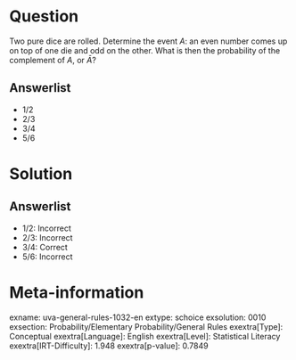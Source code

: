 Question
========

Two pure dice are rolled. Determine the event *A*: an even number comes up on top of one die and odd on the other. What is then the probability of the complement of *A*, or
$\bar{A}$?

Answerlist
----------

* 1/2
* 2/3
* 3/4
* 5/6

Solution
========

Answerlist
----------

* 1/2: Incorrect
* 2/3: Incorrect
* 3/4: Correct
* 5/6: Incorrect

Meta-information
================
exname: uva-general-rules-1032-en
extype: schoice
exsolution: 0010
exsection: Probability/Elementary Probability/General Rules
exextra[Type]: Conceptual
exextra[Language]: English
exextra[Level]: Statistical Literacy
exextra[IRT-Difficulty]: 1.948
exextra[p-value]: 0.7849
